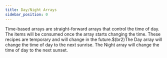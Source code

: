 ```yaml
---
title: Day/Night Arrays
sidebar_position: 0
---
```



Time-based arrays are straight-forward arrays that control the time of day. The items will be consumed once the array starts changing the time. These recipes are temporary and will change in the future.$(br2)The Day array will change the time of day to the next sunrise. The Night array will change the time of day to the next sunset.
